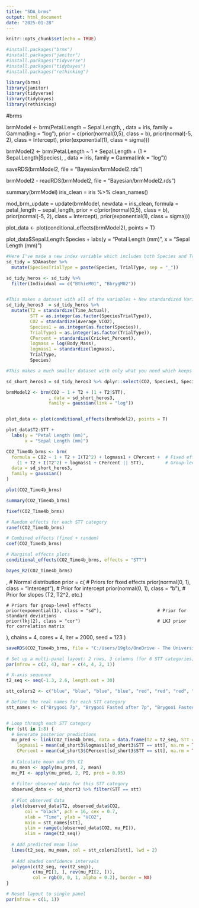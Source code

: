```yaml
---
title: "SDA_brms"
output: html_document
date: "2025-01-28"
---
```


```r
knitr::opts_chunk$set(echo = TRUE)
```




```r
#install.packages("brms")
#install.packages("janitor")
#install.packages("tidyverse")
#install.packages("tidybayes")
#install.packages("rethinking")

library(brms)
library(janitor)
library(tidyverse)
library(tidybayes)
library(rethinking)
```

#brms

brmModel <- brm(Petal.Length ~ Sepal.Length,
                , data = iris,
                family = Gamma(ling = "log"),
                prior = c(prior(normal(0,5), class = b),
                          prior(normal(-5, 2), class = Intercept),
                          prior(exponential(1), class = sigma)))

brmModel2 <- brm(Petal.Length ~ 1 + Sepal.Length + (1 + Sepal.Length|Species),
                , data = iris,
                family = Gamma(link = "log"))

saveRDS(brmModel2, file = "Bayesian/brmModel2.rds")

brmModel2 - readRDS(brmModel2, file = "Bayesian/brmModel2.rds")

summary(brmModel)
iris_clean = iris %>% clean_names()


mod_brm_update = update(brmModel, newdata = iris_clean,
                        formula = petal_length ~ sepal_length,
                         prior = c(prior(normal(0,5), class = b),
                          prior(normal(-5, 2), class = Intercept),
                          prior(exponential(1), class = sigma)))

plot_data <- plot(conditional_effects(brmModel2), points = T)

plot_data$Sepal.Length:Species +
  labs(y = "Petal Length (mm)",
       x = "Sepal Length (mm)")


```r
#Here I've made a new index variable which includes both Species and TrialType
sd_tidy = SDAmaster %>%
  mutate(SpeciesTrialType = paste(Species, TrialType, sep = "_"))

sd_tidy_heros <- sd_tidy %>%
  filter(Individual == c("BthieM01", "BbrygM02"))


#This makes a dataset with all of the variables + New standardized Variables
sd_tidy_heros3  = sd_tidy_heros %>% 
  mutate(T2 = standardize(Time_Actual),
         STT = as.integer(as.factor(SpeciesTrialType)),
         CO2 = standardize(Average_VCO2),
         Species1 = as.integer(as.factor(Species)),
         TrialType1 = as.integer(as.factor(TrialType)),
         CPercent = standardize(Cricket_Percent),
         logmass = log(Body_Mass),
         logmass1 = standardize(logmass),
         TrialType,
         Species)

#This makes a much smaller dataset with only what you need which keeps the model from running the entire data set and lowers the amount of time it takes

sd_short_heros3 = sd_tidy_heros3 %>% dplyr::select(CO2, Species1, Species, T2, TrialType1, CPercent, TrialType, STT, logmass1)
```


```r


brmModel2 <- brm(CO2 ~ 1 + T2 + (1 + T2|STT),
                , data = sd_short_heros3,
                family = gaussian(link = "log"))

```


```r

```


```r
plot_data <- plot(conditional_effects(brmModel2), points = T)

plot_data$T2:STT +
  labs(y = "Petal Length (mm)",
       x = "Sepal Length (mm)")
```


```r
CO2_Time4b_brms <- brm(
  formula = CO2 ~ 1 + T2 + I(T2^2) + logmass1 + CPercent +  # Fixed effects
    (1 + T2 + I(T2^2) + logmass1 + CPercent || STT),        # Group-level effects with separate variances
  data = sd_short_heros3,
  family = gaussian()
)
```


```r
plot(CO2_Time4b_brms)
```

```r
summary(CO2_Time4b_brms)
```

```r
fixef(CO2_Time4b_brms)
```

```r
# Random effects for each STT category
ranef(CO2_Time4b_brms)

# Combined effects (fixed + random)
coef(CO2_Time4b_brms)

# Marginal effects plots
conditional_effects(CO2_Time4b_brms, effects = "STT")
```

```r
bayes_R2(CO2_Time4b_brms)
```








,                                      # Normal distribution
  prior = c(
    # Priors for fixed effects
    prior(normal(0, 1), class = "Intercept"),                # Prior for intercept
    prior(normal(0, 1), class = "b"),                        # Prior for slopes (T2, T2^2, etc.)
    
    # Priors for group-level effects
    prior(exponential(1), class = "sd"),                     # Prior for standard deviations
    prior(lkj(2), class = "cor")                             # LKJ prior for correlation matrix
  ),
  chains = 4, cores = 4, iter = 2000, seed = 123
)

```r
saveRDS(CO2_Time4b_brms, file = "C:/Users/19glo/OneDrive - The University of South Dakota/SDA/SDA/CO2_Time4b_brms.rds")

```

```r
# Set up a multi-panel layout: 2 rows, 3 columns (for 6 STT categories)
par(mfrow = c(2, 4), mar = c(4, 4, 2, 1))

# X-axis sequence
t2_seq <- seq(-1.3, 2.6, length.out = 30)

stt_colors2 <- c("blue", "blue", "blue", "blue", "red", "red", "red", "red") 

# Define the real names for each STT category
stt_names <- c("Brygooi 7p", "Brygooi Fasted after 7p", "Brygooi Fasted after xp", "Brygooi xp", "Thieli 7p", "Thieli Fasted after 7p", "Thieli Fasted after xp", "Thieli xp")


# Loop through each STT category
for (stt in 1:8) {
  # Generate posterior predictions
  mu_pred <- link(CO2_Time4b_brms, data = data.frame(T2 = t2_seq, STT = stt,
    logmass1 = mean(sd_short3$logmass1[sd_short3$STT == stt], na.rm = TRUE),
    CPercent = mean(sd_short3$CPercent[sd_short3$STT == stt], na.rm = TRUE)))
  
  # Calculate mean and 95% CI
  mu_mean <- apply(mu_pred, 2, mean)
  mu_PI <- apply(mu_pred, 2, PI, prob = 0.95)
  
  # Filter observed data for this STT category
  observed_data <- sd_short3 %>% filter(STT == stt)
  
  # Plot observed data
  plot(observed_data$T2, observed_data$CO2,
       col = "black", pch = 16, cex = 0.7,
       xlab = "Time", ylab = "VCO2",
       main = stt_names[stt],
       ylim = range(c(observed_data$CO2, mu_PI)),
       xlim = range(t2_seq))
  
  # Add predicted mean line
  lines(t2_seq, mu_mean, col = stt_colors2[stt], lwd = 2)
  
  # Add shaded confidence intervals
  polygon(c(t2_seq, rev(t2_seq)),
          c(mu_PI[1, ], rev(mu_PI[2, ])),
          col = rgb(0, 0, 1, alpha = 0.2), border = NA)
}

# Reset layout to single panel
par(mfrow = c(1, 1))
```

